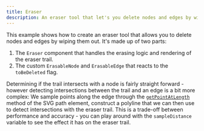 ```yaml
---
title: Eraser
description: An eraser tool that let's you delete nodes and edges by wiping them out
---
```


This example shows how to create an eraser tool that allows you to delete nodes and edges by wiping them out.
It's made up of two parts:

1. The `Eraser` component that handles the erasing logic and rendering of the eraser trail.
2. The custom `ErasableNode` and `ErasableEdge` that reacts to the `toBeDeleted` flag.

Determining if the trail intersects with a node is fairly straight forward - however detecting intersections between the trail and an edge is a bit more complex:
We sample points along the edge through the [`getPointAtLength`](https://developer.mozilla.org/en-US/docs/Web/API/SVGGeometryElement/getPointAtLength) method of the SVG path element,
construct a polyline that we can then use to detect intersections with the eraser trail.
This is a trade-off between performance and accuracy - you can play around with the `sampleDistance` variable to see the effect it has on the eraser trail.

<RemoteCodeViewer route="examples/whiteboard/eraser" framework="svelte" />
